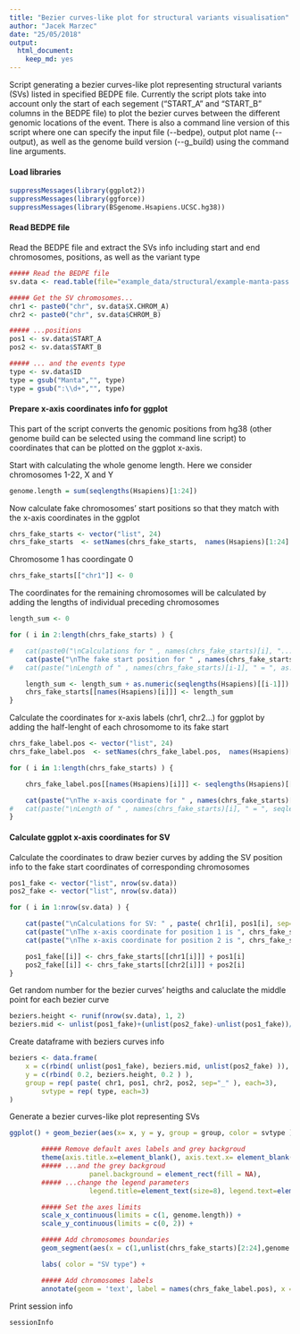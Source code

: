 ```yaml
---
title: "Bezier curves-like plot for structural variants visualisation"
author: "Jacek Marzec"
date: "25/05/2018"
output: 
  html_document:
    keep_md: yes
---
```


Script generating a bezier curves-like plot representing structural variants (SVs) listed in specified BEDPE file. Currently the script plots take into account only the start of each segement ("START_A" and "START_B" columns in the BEDPE file) to plot the bezier curves between the different genomic locations of the event.
There is also a command line version of this script where one can specify the input file (\--bedpe), output plot name (\--output), as well as the genome build version (\--g_build) using the command line arguments.


#### Load libraries

```r
suppressMessages(library(ggplot2))
suppressMessages(library(ggforce))
suppressMessages(library(BSgenome.Hsapiens.UCSC.hg38))
```

#### Read BEDPE file


Read the BEDPE file and extract the SVs info including start and end chromosomes, positions, as well as the variant type

```r

##### Read the BEDPE file
sv.data <- read.table(file="example_data/structural/example-manta-pass.bedpe", sep="\t", as.is=TRUE, header=TRUE, comment.char="")

##### Get the SV chromosomes...
chr1 <- paste0("chr", sv.data$X.CHROM_A)
chr2 <- paste0("chr", sv.data$CHROM_B)

##### ...positions
pos1 <- sv.data$START_A
pos2 <- sv.data$START_B

##### ... and the events type
type <- sv.data$ID
type = gsub("Manta","", type)
type = gsub(":\\d+","", type)
```

#### Prepare x-axis coordinates info for ggplot

This part of the script converts the genomic positions from hg38 (other genome build can be selected using the command line script) to coordinates that can be plotted on the ggplot x-axis.

Start with calculating the whole genome length. Here we consider chromosomes 1-22, X and Y

```r
genome.length = sum(seqlengths(Hsapiens)[1:24])
```


Now calculate fake chromosomes' start positions so that they match with the x-axis coordinates in the ggplot

```r
chrs_fake_starts <- vector("list", 24)
chrs_fake_starts  <- setNames(chrs_fake_starts,  names(Hsapiens)[1:24] )
```

Chromosome 1 has coordingate 0

```r
chrs_fake_starts[["chr1"]] <- 0
```

The coordinates for the remaining chromosomes will be calculated by adding the lengths of individual preceding chromosomes

```r
length_sum <- 0

for ( i in 2:length(chrs_fake_starts) ) {

#	cat(paste0("\nCalculations for " , names(chrs_fake_starts)[i], "...", sep=""))
	cat(paste("\nThe fake start position for " , names(chrs_fake_starts)[i], " is ", length_sum + as.numeric(seqlengths(Hsapiens)[[i-1]]), sep=""))
#	cat(paste("\nLength of " , names(chrs_fake_starts)[i-1], " = ", as.numeric(seqlengths(Hsapiens)[[i-1]]), " and the sum of the preceding chromosomes = ", length_sum, ".\n\n", sep=""))

	length_sum <- length_sum + as.numeric(seqlengths(Hsapiens)[[i-1]])
	chrs_fake_starts[[names(Hsapiens)[i]]] <- length_sum
}
```

Calculate the coordinates for x-axis labels (chr1, chr2...) for ggplot by adding the half-lenght of each chrosomome to its fake start

```r
chrs_fake_label.pos <- vector("list", 24)
chrs_fake_label.pos  <- setNames(chrs_fake_label.pos,  names(Hsapiens)[1:24] )

for ( i in 1:length(chrs_fake_starts) ) {

	chrs_fake_label.pos[[names(Hsapiens)[i]]] <- seqlengths(Hsapiens)[[i]]/2 + chrs_fake_starts[[names(Hsapiens)[i]]]

	cat(paste("\nThe x-axis coordinate for " , names(chrs_fake_starts)[i], " label is ", chrs_fake_label.pos[[names(Hsapiens)[i]]], " = ",  seqlengths(Hsapiens)[[i]]/2, " (half-length) + ", chrs_fake_starts[[names(Hsapiens)[i]]]," (fake start)", sep=""))
#	cat(paste("\nLength of " , names(chrs_fake_starts)[i], " = ", seqlengths(Hsapiens)[[i]], " and the fake start of chromosome ", names(Hsapiens)[i], " = ", chrs_fake_starts[[names(Hsapiens)[i]]], ".\n\n", sep=""))
}
```

#### Calculate ggplot x-axis coordinates for SV

Calculate the coordinates to draw bezier curves by adding the SV position info to the fake start coordinates of corresponding chromosomes

```r
pos1_fake <- vector("list", nrow(sv.data))
pos2_fake <- vector("list", nrow(sv.data))

for ( i in 1:nrow(sv.data) ) {

	cat(paste("\nCalculations for SV: " , paste( chr1[i], pos1[i], sep=" " ), "-",  paste( chr2[i], pos2[i], sep=" " ), sep=""))
	cat(paste("\nThe x-axis coordinate for position 1 is ", chrs_fake_starts[[chr1[i]]] + pos1[i], " = ",  chrs_fake_starts[[chr1[i]]], " (the fake start of ", chr1[i],") + ", pos1[i], " (the real position 1)", sep=""))
	cat(paste("\nThe x-axis coordinate for position 2 is ", chrs_fake_starts[[chr2[i]]] + pos2[i], " = ",  chrs_fake_starts[[chr2[i]]], " (the fake start of ", chr2[i],") + ", pos2[i], " (the real position 2).\n", sep=""))

	pos1_fake[[i]] <- chrs_fake_starts[[chr1[i]]] + pos1[i]
	pos2_fake[[i]] <- chrs_fake_starts[[chr2[i]]] + pos2[i]
}
```

Get random number for the bezier curves' heigths and caluclate the middle point for each bezier curve

```r
beziers.height <- runif(nrow(sv.data), 1, 2)
beziers.mid <- unlist(pos1_fake)+(unlist(pos2_fake)-unlist(pos1_fake))/2
```

Create dataframe with beziers curves info
```r
beziers <- data.frame(
    x = c(rbind( unlist(pos1_fake), beziers.mid, unlist(pos2_fake) )),
    y = c(rbind( 0.2, beziers.height, 0.2 ) ),
    group = rep( paste( chr1, pos1, chr2, pos2, sep="_" ), each=3),
		svtype = rep( type, each=3)
)
```


Generate a bezier curves-like plot representing SVs

```r
ggplot() + geom_bezier(aes(x= x, y = y, group = group, color = svtype ), data = beziers, show.legend = TRUE, size = 0.4) +

		##### Remove default axes labels and grey backgroud
		theme(axis.title.x=element_blank(), axis.text.x= element_blank(), axis.ticks.x=element_blank(), axis.title.y=element_blank(), axis.text.y= element_blank(), axis.ticks.y=element_blank(),
		##### ...and the grey backgroud
					panel.background = element_rect(fill = NA),
		##### ...change the legend parameters
					legend.title=element_text(size=8), legend.text=element_text(size=7), legend.key.size = unit(0.7,"line"), legend.key= element_blank(), legend.position = c(0.97,0.7) ) +

		##### Set the axes limits
		scale_x_continuous(limits = c(1, genome.length)) +
		scale_y_continuous(limits = c(0, 2)) +

		##### Add chromosomes boundaries
		geom_segment(aes(x = c(1,unlist(chrs_fake_starts)[2:24],genome.length) , xend = c(1,unlist(chrs_fake_starts)[2:24],genome.length), y = 0, yend = 0.2), colour = 'grey', size = 0.2) +

		labs( color = "SV type") +

		##### Add chromosomes labels
		annotate(geom = 'text', label = names(chrs_fake_label.pos), x = unlist(chrs_fake_label.pos), y = 0.1, size = 2, angle = 45)
```

Print session info

```r
sessionInfo
```
